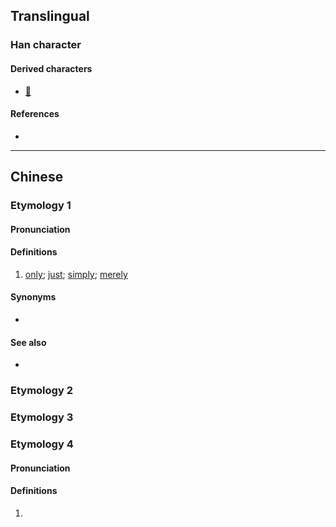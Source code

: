 {{character info}}
==Translingual==

===Han character===
{{Han char|rn=30|rad=口|as=09|sn=12|four=|canj=RJKA|ids=⿰口者}}

====Derived characters====
* [[𣾻]]

====References====
* {{Han ref|kx=0201.121|hdz=10636.041|uh=556B|ud=21867}}

----

==Chinese==

===Etymology 1===
{{zh-forms|alt=嗻}}

====Pronunciation====
{{zh-pron
|m=zē
|c=ze1
|cat=part
}}

====Definitions====
{{zh-hanzi}}

# {{lb|zh|Cantonese}} {{non-gloss definition|sentence final particle:}} [[only]]; [[just]]; [[simply]]; [[merely]]
#: {{zh-x|你 冇 女朋友？梗係 唔 信 啦！……或者 有。你 唔知 啫。|You don't have a girlfriend? Of course I don't believe you! ... Maybe you do have one, but you '''just''' don't know it.|C|ref={{w2|zh|陳慧嫻}}, {{w2|zh|紅茶館_(歌曲)|紅茶館}}}}

====Synonyms====
* {{qualifier|Mandarin}} {{zh-l|而已}}

====See also====
*{{zh-l|唧}}

===Etymology 2===
{{zh-see|脧|v}}

===Etymology 3===
{{zh-see|嗜|v}}

===Etymology 4===
{{zh-forms}}

====Pronunciation====
{{zh-pron
|m=zhě,zé
|c=ze1
|cat=
}}

====Definitions====
{{zh-hanzi}}

# {{zh-only used in|啫喱/啫哩|jelly}}
